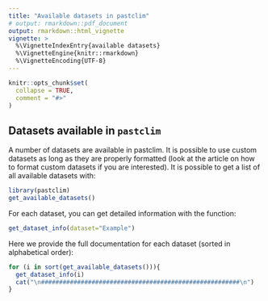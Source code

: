 ```yaml
---
title: "Available datasets in pastclim"
# output: rmarkdown::pdf_document
output: rmarkdown::html_vignette
vignette: >
  %\VignetteIndexEntry{available datasets}
  %\VignetteEngine{knitr::rmarkdown}
  %\VignetteEncoding{UTF-8}
---
```


```r
knitr::opts_chunk$set(
  collapse = TRUE,
  comment = "#>"
)
```

## Datasets available in `pastclim`

A number of datasets are available in pastclim. It is possible to use custom datasets as long as they are properly formatted (look at the article on how to format custom datasets if you are interested). It is possible to get a list of all available datasets with:

```r
library(pastclim)
get_available_datasets()
```

For each dataset, you can get detailed information with the function:

```r
get_dataset_info(dataset="Example")
```

Here we provide the full documentation for each dataset (sorted in alphabetical order):
```r
for (i in sort(get_available_datasets())){
  get_dataset_info(i)
  cat("\n#######################################################\n")
}
```

